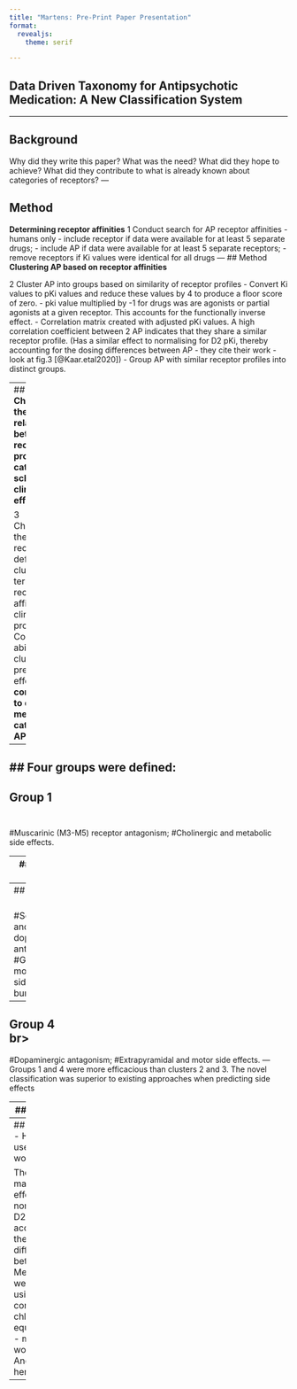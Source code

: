 ```yaml
---
title: "Martens: Pre-Print Paper Presentation"
format: 
  revealjs:
    theme: serif

---
```


## Data Driven Taxonomy for Antipsychotic Medication: A New Classification System

---

## Background

Why did they write this paper?
What was the need?
What did they hope to achieve?
What did they contribute to what is already known about categories of receptors?
---

## Method
**Determining receptor affinities**
1 Conduct search for AP receptor affinities - humans only 
- include receptor if data were available for at least 5 separate drugs; 
- include AP if data were available for at least 5 separate receptors;
- remove receptors if Ki values were identical for all drugs
---
## Method
**Clustering AP based on receptor affinities**

2 Cluster AP into groups based on similarity of receptor profiles
- Convert Ki values to pKi values and reduce these values by 4 to produce a floor score of zero. 
- pki value multiplied by -1 for drugs was are agonists or partial agonists at a given receptor. This accounts for the functionally inverse effect. 
- Correlation matrix created with adjusted pKi values. A high correlation coefficient between 2 AP indicates that they share a similar receptor profile. (Has a similar effect to normalising for D2 pKi, thereby accounting for the dosing differences between AP - they cite their work - look at fig.3 [@Kaar.etal2020]) 
- Group AP with similar receptor profiles into distinct groups. 

---
## Method
**Characterise the relationship between receptor profiles, categorisation schemes, and clinical effects** 

3 Characterized these receptor-defined clusters in terms of their receptor affinities and clinical profiles.
4 Compared the ability of these clusters to predict side effects - and **compared this to existing methods of categorising AP**. 

---

## Four groups were defined:
---

## Group 1 <br> <br>

#Muscarinic (M3-M5) receptor antagonism; 
#Cholinergic and metabolic side effects. 

---
## Group 2 <br> <br>

#Dopamine (D2) partial agonism and adrenergic #antagonism; 
#Globally low side effect burden.  
---
## Group 3 <br> <br>

#Serotonergic and dopaminergic antagonism; 
#Globally moderate side effect burden. 
---
## Group 4 <br> br>

#Dopaminergic antagonism; 
#Extrapyramidal and motor side effects. 
---
Groups 1 and 4 were more efficacious than clusters 2 and 3. The novel classification was superior to existing approaches when predicting side effects



---
## Conclusion 

Conclusions: A receptor affinity-based grouping not only reflects compound pharmacology but also detects meaningful clinical differences to a greater extent than existing approaches. The approach has the potential to benefit both patients and researchers by guiding treatment and informing drug development.

---
## Discussion - How can we use this in our work?

The correlation matrix effectively normalises for D2 pKi thereby accounting for the dosing differences between AP. Mention that we could avoid using the conversion to chlorpromazine equivalencies - mention the work that Andrea did here. 

---

